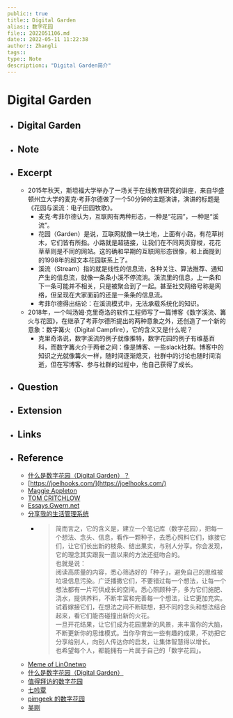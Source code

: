 ```yaml
---
public:: true  
title:: Digital Garden  
alias:: 数字花园  
file:: 2022051106.md  
date:: 2022-05-11 11:22:38  
author:: Zhangli  
tags::   
type:: Note  
description:: "Digital Garden简介"
---
```


# Digital Garden

- ## Digital Garden
- ## Note
- ## Excerpt
	- 2015年秋天，斯坦福大学举办了一场关于在线教育研究的讲座，来自华盛顿州立大学的麦克·考菲尔德做了一个50分钟的主题演讲，演讲的标题是《花园与溪流：电子田园牧歌》。
		- 麦克·考菲尔德认为，互联网有两种形态，一种是“花园”，一种是“溪流”。
		- 花园（Garden）是说，互联网就像一块土地，上面有小路，有花草树木，它们皆有所指。小路就是超链接，让我们在不同网页穿梭，花花草草则是不同的网站。这的确和早期的互联网形态很像，和上面提到的1998年的超文本花园联系上了。
		- 溪流（Stream）指的就是线性的信息流，各种关注、算法推荐、通知产生的信息流，就像一条条小溪不停流淌。溪流里的信息，上一条和下一条可能并不相关，只是被聚合到了一起。甚至社交网络号称是网络，但呈现在大家面前的还是一条条的信息流。
		- 考菲尔德得出结论：在溪流模式中，无法承载系统化的知识。
	- 2018年，一个叫汤姆·克里奇洛的软件工程师写了一篇博客《数字溪流、篝火与花园》，在继承了考菲尔德所提出的两种意象之外，还创造了一个新的意象：数字篝火（Digital Campfire），它的含义又是什么呢？
		- 克里奇洛说，数字溪流的例子就像推特，数字花园的例子有维基百科，而数字篝火介于两者之间：像是博客、一些slack社群。博客中的知识之光就像篝火一样，随时间逐渐熄灭，社群中的讨论也随时间消逝，但在写博客、参与社群的过程中，他自己获得了成长。
- ## Question
- ## Extension
- ## Links
- ## Reference
	- [什么是数字花园（Digital Garden）？](https://www.zhihu.com/question/400660802)
	- [https://joelhooks.com/](https://joelhooks.com/)
	- [Maggie Appleton](https://maggieappleton.com/)
	- [TOM CRITCHLOW](https://tomcritchlow.com/)
	- [Essays.Gwern.net](https://www.gwern.net/)
	- [分享我的生活管理系统](https://mp.weixin.qq.com/s/iR9UrlKZU81NFqKqkE6qTw)
		- > 简而言之，它的含义是，建立一个笔记库（数字花园），把每一个想法、念头、信息，看作一颗种子，去悉心照料它们，嫁接它们，让它们长出新的枝条、结出果实，与别人分享。你会发现，它的理念其实跟我一直以来的方法还挺吻合的。  
		   > 也就是说：  
		   > 阅读高质量的内容，悉心筛选好的「种子」，避免自己的思维被垃圾信息污染。广泛播撒它们，不要错过每一个想法，让每一个想法都有一片可供成长的空间。悉心照顾种子，多为它们施肥、浇水，提供养料，不断丰富和完善每一个想法，让它更加充实。试着嫁接它们，在想法之间不断联想，把不同的念头和想法结合起来，看它们能否碰撞出新的火花。  
		   > 一旦开花结果，让它们成为花园里新的风景，来丰富你的大脑，不断更新你的思维模式。当你孕育出一些有趣的成果，不妨把它分享给别人，向别人传达你的启发，让集体智慧得以增长。  
		   > 也希望每个人，都能拥有一片属于自己的「数字花园」。
	- [Meme of LinOnetwo](https://onetwo.ren/wiki/#:Index)
	- [什么是数字花园（Digital Garden）](https://www.notion.so/Digital-Garden-effa3aa294af4d07ac279e74aec69602)
	- [值得拜访的数字花园](https://e5hgw1llp3.feishu.cn/wiki/wikcn1kaRdwotEpPqFogirva9Ah)
	- [七吟覃](https://e5hgw1llp3.feishu.cn/wiki/wikcnMq2MuLbIHMzwniy3uNCOje)
	- [pimgeek 的数字花园](https://wiki.hintsnet.com/)
	- [吴刚](https://www.coachwugang.com/_Homepage)